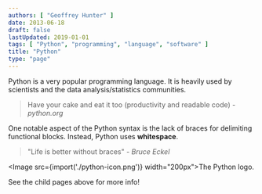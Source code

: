 ```yaml
---
authors: [ "Geoffrey Hunter" ]
date: 2013-06-18
draft: false
lastUpdated: 2019-01-01
tags: [ "Python", "programming", "language", "software" ]
title: "Python"
type: "page"
---
```



Python is a very popular programming language. It is heavily used by scientists and the data analysis/statistics communities.
 
> Have your cake and eat it too (productivity and readable code) - _python.org_

One notable aspect of the Python syntax is the lack of braces for delimiting functional blocks. Instead, Python uses **whitespace**.

> "Life is better without braces" - _Bruce Eckel_

<Image src={import('./python-icon.png')} width="200px">The Python logo.</Image>

See the child pages above for more info!